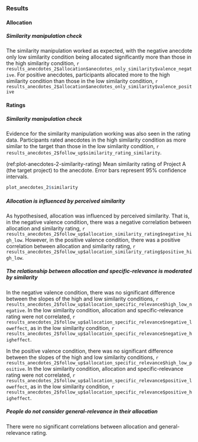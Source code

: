 ### Results {#results-anecdotes-2-appendix}

#### Allocation

##### Similarity manipulation check

The similarity manipulation worked as expected, with the negative anecdote only
low similarity condition being allocated significantly more than those in the
high similarity condition,
`r results_anecdotes_2$allocation$anecdotes_only_similarity$valence_negative`. For positive
anecdotes, participants allocated more to the high similarity condition than
those in the low similarity condition,
`r results_anecdotes_2$allocation$anecdotes_only_similarity$valence_positive`

#### Ratings

##### Similarity manipulation check

Evidence for the similarity manipulation working was also seen in the rating
data. Participants rated anecdotes in the high similarity condition as more
similar to the target than those in the low similarity condition,
`r results_anecdotes_2$follow_up$similarity_rating_similarity`.

(ref:plot-anecdotes-2-similarity-rating) Mean similarity rating of Project A (the target project) to the anecdote. Error bars represent 95% confidence intervals.

```r
plot_anecdotes_2$similarity
```

##### Allocation is influenced by perceived similarity

As hypothesised, allocation was influenced by perceived similarity. That is, in
the negative valence condition, there was a negative correlation between
allocation and similarity rating,
`r results_anecdotes_2$follow_up$allocation_similarity_rating$negative_high_low`.
However, in the positive valence condition,
there was a positive correlation between allocation and similarity rating,
`r results_anecdotes_2$follow_up$allocation_similarity_rating$positive_high_low`.

##### The relationship between allocation and specific-relevance is moderated by similarity

In the negative valence condition, there was no significant difference between
the slopes of the high and low similarity conditions,
`r results_anecdotes_2$follow_up$allocation_specific_relevance$high_low_negative`.
In the low similarity condition, allocation and specific-relevance rating were
not correlated,
`r results_anecdotes_2$follow_up$allocation_specific_relevance$negative_loweffect`,
as in the low similarity condition,
`r results_anecdotes_2$follow_up$allocation_specific_relevance$negative_higheffect`.

In the positive valence condition, there was no significant difference between
the slopes of the high and low similarity conditions,
`r results_anecdotes_2$follow_up$allocation_specific_relevance$high_low_positive`.
In the low similarity condition, allocation and specific-relevance rating were
not correlated,
`r results_anecdotes_2$follow_up$allocation_specific_relevance$positive_loweffect`,
as in the low similarity condition,
`r results_anecdotes_2$follow_up$allocation_specific_relevance$positive_higheffect`.

##### People do not consider general-relevance in their allocation

There were no significant correlations between allocation and general-relevance
rating.



